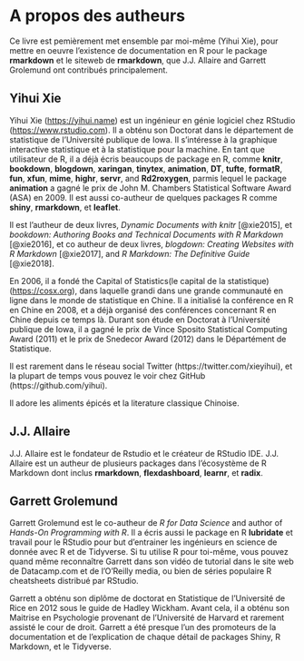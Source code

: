 # A  propos des autheurs {#author .unnumbered}

Ce livre est pemièrement met ensemble par moi-même (Yihui Xie), pour mettre en oeuvre l'existence de documentation en R pour le package **rmarkdown** et le siteweb de  **rmarkdown**, que J.J. Allaire and Garrett Grolemund ont contribués principalement.

## Yihui Xie {-}

Yihui Xie (<https://yihui.name>) est un ingénieur en génie logiciel chez RStudio (<https://www.rstudio.com>). Il a obténu son Doctorat dans le département de statistique de l'Université publique de  Iowa. Il s'intéresse à la graphique interactive statistique et à la statistique pour la machine. En tant que utilisateur de R, il a déjà écris beaucoups de package en R, comme **knitr**, **bookdown**, **blogdown**, **xaringan**, **tinytex**, **animation**, **DT**, **tufte**, **formatR**, **fun**, **xfun**, **mime**, **highr**, **servr**, and **Rd2roxygen**, parmis lequel le package **animation** a gagné le prix de John M. Chambers Statistical Software Award (ASA) en 2009. Il est aussi co-autheur de quelques packages R comme **shiny**, **rmarkdown**, et **leaflet**.

Il est l'autheur de deux livres, _Dynamic Documents with knitr_ [@xie2015], et  _bookdown: Authoring Books and Technical Documents with R Markdown_ [@xie2016], et co autheur de deux livres, _blogdown: Creating Websites with R Markdown_ [@xie2017], and _R Markdown: The Definitive Guide_ [@xie2018].

En 2006, il a fondé the Capital of Statistics(le capital de la statistique) (<https://cosx.org>), dans laquelle grandi dans une grande communauté en ligne dans le monde de statistique en Chine. Il a initialisé la conférence en R en Chine en 2008,  et a déjà organisé des conférences concernant R en Chine depuis ce temps là. Durant son étude en Doctorat à l'Université  publique de  Iowa, il a gagné le prix de Vince Sposito Statistical Computing Award (2011) et le prix de  Snedecor Award (2012) dans le Départément de Statistique.

Il est rarement dans le réseau social Twitter (https://twitter.com/xieyihui), et la plupart de temps vous pouvez le voir chez GitHub (https://github.com/yihui).

Il adore les aliments épicés et la literature classique Chinoise.

## J.J. Allaire {-}

J.J. Allaire est le fondateur de Rstudio et le créateur de RStudio IDE. J.J. Allaire est un autheur de plusieurs packages dans l'écosystème de R Markdown dont inclus **rmarkdown**, **flexdashboard**, **learnr**, et **radix**. 

## Garrett Grolemund {-}

Garrett Grolemund est le co-autheur de _R for Data Science_ and author of _Hands-On Programming with R_. Il a écris aussi le package en R **lubridate** et travail pour le RStudio pour but d'entrainer les ingénieurs en science de donnée avec R et de Tidyverse. Si tu utilise R pour toi-même, vous pouvez quand même reconnaître Garrett dans son vidéo de tutorial dans le site web de Datacamp.com  et de l'O'Reilly media, ou bien de séries populaire R cheatsheets distribué par RStudio.

Garrett a obténu son diplôme de doctorat en Statistique de l'Université de Rice en 2012 sous le guide de Hadley Wickham. Avant cela, il a obténu son Maitrise en Psychologie provenant de l'Université de Harvard et rarement assisté le cour de droit. Garrett a été presque l'un des promoteurs de la documentation et de l'explication de chaque détail de packages Shiny, R Markdown, et le Tidyverse.